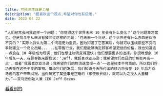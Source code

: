 ```yaml
---
title: 可预测性就是力量
description: "挺喜欢这个观点,希望对你也有启发."
date: 2022 04 22
---
```


    “人们经常会问我这样一个问题：‘你觉得这个世界未来 10 年会有什么变化？’这个问题非常常见。但是我几乎从来没有被问过这样的问题：‘在未来一个世纪，这个世界还有什么东西是保持不变的？’实际上我认为第二个问题更为重要，因为知道了它答案后，你就可以围绕那些不变的事物建立一个商业战略......在零售行业，我们是能够确定顾客希望更低的价格，我也知道这一点会在 10 年后成为现实；他们也想让物流变得更快；他们想要更多的选择。你很难想象 10 年后某一天，有顾客跑来跟我说：‘Jeff，我超喜欢亚马逊；我希望你们商品的价格能再高一点’，或者‘我很喜欢亚马逊；我希望你们的物流速度慢一点‘——这是根本不可能的。所以我们将功夫花在这些不变的事物、推动它们的发展，我们知道今天所付出的精力将会在 10 年后为亚马逊的客户带来回报。当你确定了某些事是正确的（即使很长远），就可以为之投入大量精力。”——亚马逊创始人兼 CEO Jeff Bezos

 [看看别的](/posts/example-post).
